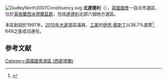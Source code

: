 [[File:DudleyNorth2007Constituency.svg|right]]
'''北達德利'''（{{lang-en|Dudley North}}），[[英國|英國]][[英國國會|國會]]一自治市選區，位於[[英格蘭|英格蘭]][[西米德蘭茲郡|西米德蘭茲郡]]，包括[[達德利|達德利]]北部六個地方選區。

本區創設於1997年。[[2010年英國大選|2010年大選]]當區議員、[[工黨_(英國)|工黨]]的[[伊恩·奧斯丁|伊恩·奧斯丁]]以38.7%選票<ref name="2010election">{{cite news
|publisher=[[英國廣播公司|英國廣播公司]]
|date=2010年5月7日
|title=Election 2010/Constituency/Dudley North
|url=http://news.bbc.co.uk/2/shared/election2010/results/constituency/b43.stm
|accessdate=2010年10月23日
|archive-date=2010年5月10日
|archive-url=https://web.archive.org/web/20100510042900/http://news.bbc.co.uk/2/shared/election2010/results/constituency/b43.stm
|dead-url=no
}}</ref>、649之差成功連任。

==参考文献==
<div class="references-small">
<references></references>
</div>

{{DEFAULTSORT:Dudley North (UK Parliament constituency)}}
[[Category:英國國會選區_(西密德蘭)|Category:英國國會選區 (西密德蘭)]]